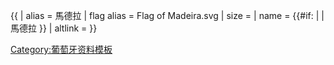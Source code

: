 {{ {{{1<noinclude>|country showdata</noinclude>}}}
| alias = 馬德拉
| flag alias = Flag of Madeira.svg
| size = {{{size|}}}
| name = {{#if: {{{name|}}} | {{{name|}}} | 馬德拉 }}
| altlink = {{{altlink|}}}
[[Category:葡萄牙资料模板]]
}}